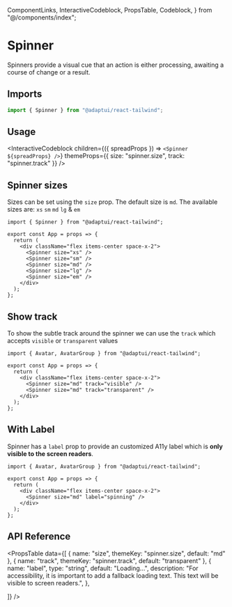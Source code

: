   ComponentLinks,
  InteractiveCodeblock,
  PropsTable,
  Codeblock,
} from "@/components/index";

# Spinner

Spinners provide a visual cue that an action is either processing, awaiting a
course of change or a result.

<ComponentLinks github="spinner" theme="spinner" story="feedback-spinner" />

## Imports

```js
import { Spinner } from "@adaptui/react-tailwind";
```

## Usage

<InteractiveCodeblock
  children={({ spreadProps }) => `<Spinner ${spreadProps} />`}
  themeProps={{ size: "spinner.size", track: "spinner.track" }}
/>

## Spinner sizes

Sizes can be set using the `size` prop. The default size is `md`. The available
sizes are: `xs` `sm` `md` `lg` & `em`

<Codeblock live noInline>

```
import { Spinner } from "@adaptui/react-tailwind";

export const App = props => {
  return (
    <div className="flex items-center space-x-2">
      <Spinner size="xs" />
      <Spinner size="sm" />
      <Spinner size="md" />
      <Spinner size="lg" />
      <Spinner size="em" />
    </div>
  );
};
```

</Codeblock>

## Show track

To show the subtle track around the spinner we can use the `track` which accepts
`visible` or `transparent` values

<Codeblock live noInline>

```
import { Avatar, AvatarGroup } from "@adaptui/react-tailwind";

export const App = props => {
  return (
    <div className="flex items-center space-x-2">
      <Spinner size="md" track="visible" />
      <Spinner size="md" track="transparent" />
    </div>
  );
};
```

</Codeblock>

## With Label

Spinner has a `label` prop to provide an customized A11y label which is **only
visible to the screen readers**.

<Codeblock live noInline>

```
import { Avatar, AvatarGroup } from "@adaptui/react-tailwind";

export const App = props => {
  return (
    <div className="flex items-center space-x-2">
      <Spinner size="md" label="spinning" />
    </div>
  );
};
```

</Codeblock>

## API Reference

<PropsTable
  data={[
    { name: "size", themeKey: "spinner.size", default: "md" },
    { name: "track", themeKey: "spinner.track", default: "transparent" },
    {
      name: "label",
      type: "string",
      default: "Loading...",
      description: "For accessibility, it is important to add a fallback loading text. This text will be visible to screen readers.",
    },

]} />
